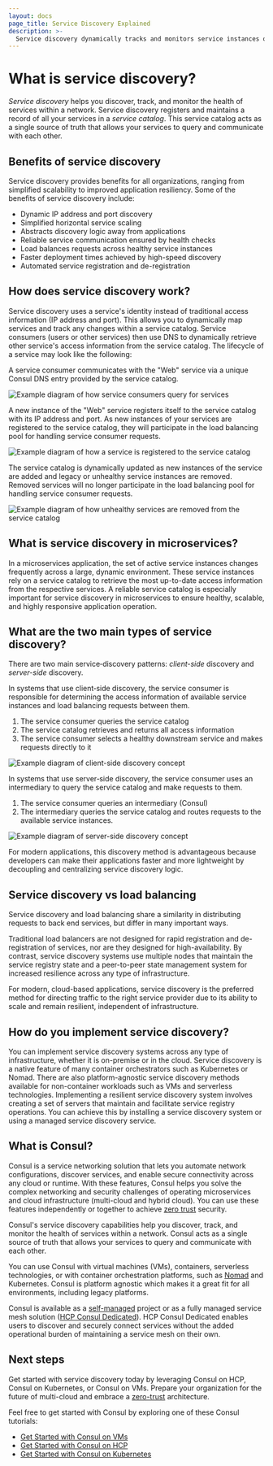 ```yaml
---
layout: docs
page_title: Service Discovery Explained
description: >-
  Service discovery dynamically tracks and monitors service instances on your network and makes them discoverable through DNS queries. Learn about the benefits of service discovery and how it works.
---
```


# What is service discovery?

_Service discovery_ helps you discover, track, and monitor the health of services within a network. Service discovery registers and maintains a record of all your services in a _service catalog_. This service catalog acts as a single source of truth that allows your services to query and communicate with each other.

## Benefits of service discovery

Service discovery provides benefits for all organizations, ranging from simplified scalability to improved application resiliency. Some of the benefits of service discovery include:

- Dynamic IP address and port discovery
- Simplified horizontal service scaling
- Abstracts discovery logic away from applications
- Reliable service communication ensured by health checks
- Load balances requests across healthy service instances
- Faster deployment times achieved by high-speed discovery
- Automated service registration and de-registration

## How does service discovery work?

Service discovery uses a service's identity instead of traditional access information (IP address and port). This allows you to dynamically map services and track any changes within a service catalog. Service consumers (users or other services) then use DNS to dynamically retrieve other service's access information from the service catalog. The lifecycle of a service may look like the following:

A service consumer communicates with the "Web" service via a unique Consul DNS entry provided by the service catalog.

![Example diagram of how service consumers query for services](/img/what_is_service_discovery\_1.png)

A new instance of the "Web" service registers itself to the service catalog with its IP address and port. As new instances of your services are registered to the service catalog, they will participate in the load balancing pool for handling service consumer requests.

![Example diagram of how a service is registered to the service catalog](/img/what_is_service_discovery\_2.png)

The service catalog is dynamically updated as new instances of the service are added and legacy or unhealthy service instances are removed. Removed services will no longer participate in the load balancing pool for handling service consumer requests.

![Example diagram of how unhealthy services are removed from the service catalog](/img/what_is_service_discovery\_3.png)

## What is service discovery in microservices?

In a microservices application, the set of active service instances changes frequently across a large, dynamic environment. These service instances rely on a service catalog to retrieve the most up-to-date access information from the respective services. A reliable service catalog is especially important for service discovery in microservices to ensure healthy, scalable, and highly responsive application operation.

## What are the two main types of service discovery?

There are two main service‑discovery patterns: _client-side_ discovery and _server-side_ discovery.

In systems that use client‑side discovery, the service consumer is responsible for determining the access information of available service instances and load balancing requests between them.

1. The service consumer queries the service catalog
1. The service catalog retrieves and returns all access information
1. The service consumer selects a healthy downstream service and makes requests directly to it

![Example diagram of client-side discovery concept](/img/what_is_service_discovery\_4.png)

In systems that use server‑side discovery, the service consumer uses an intermediary to query the service catalog and make requests to them.

1. The service consumer queries an intermediary (Consul)
1. The intermediary queries the service catalog and routes requests to the available service instances.

![Example diagram of server-side discovery concept](/img/what_is_service_discovery\_5.png)

For modern applications, this discovery method is advantageous because developers can make their applications faster and more lightweight by decoupling and centralizing service discovery logic.

## Service discovery vs load balancing

Service discovery and load balancing share a similarity in distributing requests to back end services, but differ in many important ways.

Traditional load balancers are not designed for rapid registration and de-registration of services, nor are they designed for high-availability. By contrast, service discovery systems use multiple nodes that maintain the service registry state and a peer-to-peer state management system for increased resilience across any type of infrastructure.

For modern, cloud-based applications, service discovery is the preferred method for directing traffic to the right service provider due to its ability to scale and remain resilient, independent of infrastructure.

## How do you implement service discovery?

You can implement service discovery systems across any type of infrastructure, whether it is on-premise or in the cloud. Service discovery is a native feature of many container orchestrators such as Kubernetes or Nomad. There are also platform-agnostic service discovery methods available for non-container workloads such as VMs and serverless technologies. Implementing a resilient service discovery system involves creating a set of servers that maintain and facilitate service registry operations. You can achieve this by installing a service discovery system or using a managed service discovery service.

## What is Consul?

Consul is a service networking solution that lets you automate network configurations, discover services, and enable secure connectivity across any cloud or runtime. With these features, Consul helps you solve the complex networking and security challenges of operating microservices and cloud infrastructure (multi-cloud and hybrid cloud). You can use these features independently or together to achieve [zero trust](https://www.hashicorp.com/solutions/zero-trust-security) security.

Consul's service discovery capabilities help you discover, track, and monitor the health of services within a network. Consul acts as a single source of truth that allows your services to query and communicate with each other.

You can use Consul with virtual machines (VMs), containers, serverless technologies, or with container orchestration platforms, such as [Nomad](https://www.nomadproject.io/) and Kubernetes. Consul is platform agnostic which makes it a great fit for all environments, including legacy platforms.

Consul is available as a [self-managed](/consul/downloads) project or as a fully managed service mesh solution ([HCP Consul Dedicated](https://portal.cloud.hashicorp.com/sign-in?utm_source=consul_docs)). HCP Consul Dedicated enables users to discover and securely connect services without the added operational burden of maintaining a service mesh on their own.

## Next steps

Get started with service discovery today by leveraging Consul on HCP, Consul on Kubernetes, or Consul on VMs. Prepare your organization for the future of multi-cloud and embrace a [zero-trust](https://www.hashicorp.com/solutions/zero-trust-security) architecture.

Feel free to get started with Consul by exploring one of these Consul tutorials:

- [Get Started with Consul on VMs](/consul/tutorials/get-started-vms)
- [Get Started with Consul on HCP](/consul/tutorials/get-started-hcp)
- [Get Started with Consul on Kubernetes](/consul/tutorials/get-started-kubernetes)
